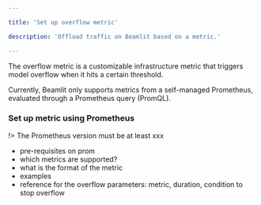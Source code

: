 ```yaml
---

title: 'Set up overflow metric'

description: 'Offload traffic on Beamlit based on a metric.'

---
```


The overflow metric is a customizable infrastructure metric that triggers model overflow when it hits a certain threshold.

Currently, Beamlit only supports metrics from a self-managed Prometheus, evaluated through a Prometheus query (PromQL). 

### Set up metric using Prometheus

!> The Prometheus version must be at least xxx

- pre-requisites on prom
- which metrics are supported?
- what is the format of the metric
- examples
- reference for the overflow parameters: metric, duration, condition to stop overflow